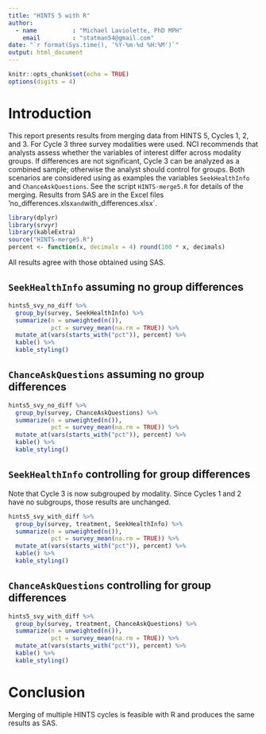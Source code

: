 ```yaml
---
title: "HINTS 5 with R"
author: 
  - name          : "Michael Laviolette, PhD MPH" 
    email         : "statman54@gmail.com"
date: "`r format(Sys.time(), '%Y-%m-%d %H:%M')`"
output: html_document
---
```


```r
knitr::opts_chunk$set(echo = TRUE)
options(digits = 4)
```

# Introduction

This report presents results from merging data from HINTS 5, Cycles 1, 2, and 3. For Cycle 3 three survey modalities were used. NCI recommends that analysts assess whether the variables of interest differ across modality groups. If differences are not significant, Cycle 3 can be analyzed as a combined sample; otherwise the analyst should control for groups. Both scenarios are considered using as examples the variables `SeekHealthInfo` and `ChanceAskQuestions`. See the script `HINTS-merge5.R` for details of the merging. Results from SAS are in the Excel files 'no_differences.xlsx` and `with_differences.xlsx`.

```r
library(dplyr)
library(srvyr)
library(kableExtra)
source("HINTS-merge5.R")
percent <- function(x, decimals = 4) round(100 * x, decimals)
```

All results agree with those obtained using SAS. 

## `SeekHealthInfo` assuming no group differences

```r
hints5_svy_no_diff %>% 
  group_by(survey, SeekHealthInfo) %>% 
  summarize(n = unweighted(n()),
            pct = survey_mean(na.rm = TRUE)) %>% 
  mutate_at(vars(starts_with("pct")), percent) %>% 
  kable() %>% 
  kable_styling()

```

## `ChanceAskQuestions` assuming no group differences

```r
hints5_svy_no_diff %>% 
  group_by(survey, ChanceAskQuestions) %>% 
  summarize(n = unweighted(n()),
            pct = survey_mean(na.rm = TRUE)) %>% 
  mutate_at(vars(starts_with("pct")), percent) %>% 
  kable() %>% 
  kable_styling()

```

## `SeekHealthInfo` controlling for group differences

Note that Cycle 3 is now subgrouped by modality. Since Cycles 1 and 2 have no subgroups, those results are unchanged.

```r
hints5_svy_with_diff %>% 
  group_by(survey, treatment, SeekHealthInfo) %>% 
  summarize(n = unweighted(n()),
            pct = survey_mean(na.rm = TRUE)) %>% 
  mutate_at(vars(starts_with("pct")), percent) %>% 
  kable() %>% 
  kable_styling()

```

## `ChanceAskQuestions` controlling for group differences

```r
hints5_svy_with_diff %>% 
  group_by(survey, treatment, ChanceAskQuestions) %>% 
  summarize(n = unweighted(n()),
            pct = survey_mean(na.rm = TRUE)) %>% 
  mutate_at(vars(starts_with("pct")), percent) %>% 
  kable() %>% 
  kable_styling()

```

# Conclusion

Merging of multiple HINTS cycles is feasible with R and produces the same results as SAS.

